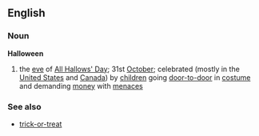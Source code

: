 ==English==
===Noun===
{{wikipedia}}
'''Halloween'''
# the [[eve]] of [[All Hallows' Day]]; 31st [[October]]; celebrated (mostly in the [[United States]] and [[Canada]]) by [[children]] going [[door-to-door]] in [[costume]] and demanding [[money]] with [[menace]]s
===See also===
*[[trick-or-treat]]